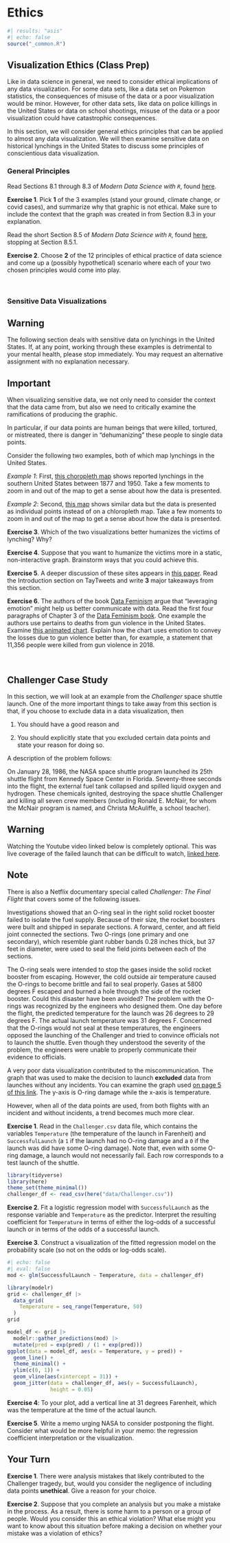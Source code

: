 # Ethics {#ethics}

```r
#| results: "asis"
#| echo: false
source("_common.R")
```

## Visualization Ethics (Class Prep)

Like in data science in general, we need to consider ethical implications of any data visualization. For some data sets, like a data set on Pokemon statistics, the consequences of misuse of the data or a poor visualization would be minor. However, for other data sets, like data on police killings in the United States or data on school shootings, misuse of the data or a poor visualization could have catastrophic consequences.

In this section, we will consider general ethics principles that can be applied to almost any data visualization. We will then examine sensitive data on historical lynchings in the United States to discuss some principles of conscientious data visualization.

### General Principles

Read Sections 8.1 through 8.3 of *Modern Data Science with `R`*, found <a href="https://mdsr-book.github.io/mdsr2e/ch-ethics.html#" target="_blank">here</a>.

**Exercise 1**. Pick **1** of the 3 examples (stand your ground, climate change, or covid cases), and summarize why that graphic is not ethical. Make sure to include the context that the graph was created in from Section 8.3 in your explanation.

Read the short Section 8.5 of *Modern Data Science with `R`*, found <a href="https://mdsr-book.github.io/mdsr2e/ch-ethics.html#some-principles-to-guide-ethical-action" target="_blank">here</a>, stopping at Section 8.5.1.

**Exercise 2**. Choose **2** of the 12 principles of ethical practice of data science and come up a (possibly hypothetical) scenario where each of your two chosen principles would come into play.

<br>

### Sensitive Data Visualizations

::: {.callout-warning}
## Warning

The following section deals with sensitive data on lynchings in the United States. If, at any point, working through these examples is detrimental to your mental health, please stop immediately. You may request an alternative assignment with no explanation necessary.
:::

::: {.callout-important}
## Important

When visualizing sensitive data, we not only need to consider the context that the data came from, but also we need to critically examine the ramifications of producing the graphic. 
:::

In particular, if our data points are human beings that were killed, tortured, or mistreated, there is danger in "dehumanizing" these people to single data points.

Consider the following two examples, both of which map lynchings in the United States.

*Example 1*: First, <a href="https://lynchinginamerica.eji.org/explore" target="_blank"> this choropleth map</a> shows reported lynchings in the southern United States between 1877 and 1950. Take a few moments to zoom in and out of the map to get a sense about how the data is presented.

*Example 2*: Second, <a href="https://plaintalkhistory.com/monroeandflorencework/explore/map2/#3.5/38/-97.5" target="_blank"> this map</a> shows similar data but the data is presented as individual points instead of on a chloropleth map. Take a few moments to zoom in and out of the map to get a sense about how the data is presented.

**Exercise 3**. Which of the two visualizations better humanizes the victims of lynching? Why?

**Exercise 4**. Suppose that you want to humanize the victims more in a static, non-interactive graph. Brainstorm ways that you could achieve this.

**Exercise 5**. A deeper discussion of these sites appears in <a href="https://www.proquest.com/docview/2555196579?pq-origsite=gscholar&fromopenview=true" target="_blank"> this paper</a>. Read the Introduction section on TayTweets and write **3** major takeaways from this section.

**Exercise 6**. The authors of the book <a href="https://data-feminism.mitpress.mit.edu/pub/5evfe9yd/release/5" target="_blank"> Data Feminism</a> argue that "leveraging emotion" might help us better communicate with data. Read the first four paragraphs of Chapter 3 of the <a href="https://data-feminism.mitpress.mit.edu/pub/5evfe9yd/release/5" target="_blank"> Data Feminism book</a>. One example the authors use pertains to deaths from gun violence in the United States. Examine <a href="https://guns.periscopic.com/" target="_blank"> this animated chart</a>. Explain how the chart uses emotion to convey the losses due to gun violence better than, for example, a statement that 11,356 people were killed from gun violence in 2018.

<br>

## Challenger Case Study

In this section, we will look at an example from the *Challenger* space shuttle launch. One of the more important things to take away from this section is that, if you choose to exclude data in a data visualization, then

1.  You should have a good reason and

2.  You should explicitly state that you excluded certain data points and state your reason for doing so.

A description of the problem follows:

On January 28, 1986, the NASA space shuttle program launched its 25th shuttle flight from Kennedy Space Center in Florida. Seventy-three seconds into the flight, the external fuel tank collapsed and spilled liquid oxygen and hydrogen. These chemicals ignited, destroying the space shuttle Challenger and killing all seven crew members (including Ronald E. McNair, for whom the McNair program is named, and Christa McAuliffe, a school teacher).

::: {.callout-warning}
## Warning

Watching the Youtube video linked below is completely optional. This was live coverage of the failed launch that can be difficult to watch, <a href="https://www.youtube.com/watch?v=AfnvFnzs91s" target="_blank">linked here</a>.
:::

::: {.callout-note}
## Note

There is also a Netflix documentary special called *Challenger: The Final Flight* that covers some of the following issues.
:::

Investigations showed that an O-ring seal in the right solid rocket booster failed to isolate the fuel supply. Because of their size, the rocket boosters were built and shipped in separate sections. A forward, center, and aft field joint connected the sections. Two O-rings (one primary and one secondary), which resemble giant rubber bands 0.28 inches thick, but 37 feet in diameter, were used to seal the field joints between each of the sections.

The O-ring seals were intended to stop the gases inside the solid rocket booster from escaping. However, the cold outside air temperature caused the O-rings to become brittle and fail to seal properly. Gases at 5800 degrees F escaped and burned a hole through the side of the rocket booster. Could this disaster have been avoided? The problem with the O-rings was recognized by the engineers who designed them. One day before the flight, the predicted temperature for the launch was 26 degrees to 29 degrees F. The actual launch temperature was 31 degrees F. Concerned that the O-rings would not seal at these temperatures, the engineers opposed the launching of the Challenger and tried to convince officials not to launch the shuttle. Even though they understood the severity of the problem, the engineers were unable to properly communicate their evidence to officials.

A very poor data visualization contributed to the miscommunication. The graph that was used to make the decision to launch **excluded** data from launches without any incidents. You can examine the graph used <a href="http://homepage.cs.uiowa.edu/~jian/S101/Notes/challenger-jasa.pdf" target="_blank">on page 5 of this link</a>. The y-axis is O-ring damage while the x-axis is temperature.

However, when all of the data points are used, from both flights with an incident and without incidents, a trend becomes much more clear.

<!-- , as you can see from <a href="https://stats.libretexts.org/Bookshelves/Introductory_Statistics/Book%3A_Statistical_Thinking_for_the_21st_Century_(Poldrack)/06%3A__Data_Visualization" target="_blank">the bottom of this link</a>. -->

__Exercise 1__. Read in the `Challenger.csv` data file, which contains the variables `Temperature` (the temperature of the launch in Farenheit) and `SuccessfulLaunch` (a `1` if the launch had no O-ring damage and a `0` if the launch was did have some O-ring damage). Note that, even with some O-ring damage, a launch would not necessarily fail. Each row corresponds to a test launch of the shuttle.

```r
library(tidyverse)
library(here)
theme_set(theme_minimal())
challenger_df <- read_csv(here("data/Challenger.csv"))
```

__Exercise 2__. Fit a logistic regression model with `SuccessfulLaunch` as the response variable and `Temperature` as the predictor. Interpret the resulting coefficient for `Temperature` in terms of either the log-odds of a successful launch or in terms of the odds of a successful launch.

__Exercise 3__. Construct a visualization of the fitted regression model on the probability scale (so not on the odds or log-odds scale). 

```r
#| echo: false
#| eval: false
mod <- glm(SuccessfulLaunch ~ Temperature, data = challenger_df) 

library(modelr)
grid <- challenger_df |>
  data_grid(
    Temperature = seq_range(Temperature, 50)
  ) 
grid

model_df <- grid |>
  modelr::gather_predictions(mod) |>
  mutate(pred = exp(pred) / (1 + exp(pred)))
ggplot(data = model_df, aes(x = Temperature, y = pred)) +
  geom_line() +
  theme_minimal() +
  ylim(c(0, 1)) +
  geom_vline(aes(xintercept = 31)) +
  geom_jitter(data = challenger_df, aes(y = SuccessfulLaunch),
              height = 0.05) 
```

__Exercise 4__: To your plot, add a vertical line at 31 degrees Farenheit, which was the temperature at the time of the actual launch.

__Exercise 5__. Write a memo urging NASA to consider postponing the flight. Consider what would be more helpful in your memo: the regression coefficient interpretation or the visualization.

## Your Turn

__Exercise 1__. There were analysis mistakes that likely contributed to the Challenger tragedy, but, would you consider the negligence of including data points __unethical__. Give a reason for your choice.

__Exercise 2__. Suppose that you complete an analysis but you make a mistake in the process. As a result, there is some harm to a person or a group of people. Would you consider this an ethical violation? What else might you want to know about this situation before making a decision on whether your mistake was a violation of ethics?

